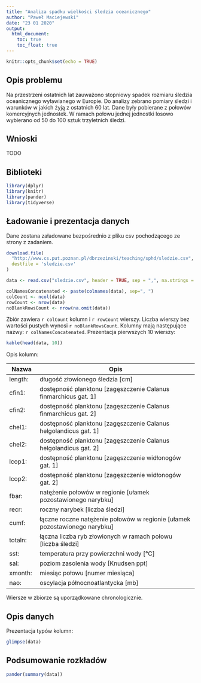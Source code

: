 ```yaml
---
title: "Analiza spadku wielkości śledzia oceanicznego"
author: "Paweł Maciejewski"
date: "23 01 2020"
output:
  html_document:
    toc: true
    toc_float: true
---
```


```r
knitr::opts_chunk$set(echo = TRUE)
```

## Opis problemu

Na przestrzeni ostatnich lat zauważono stopniowy spadek rozmiaru śledzia oceanicznego wyławianego w Europie. Do analizy zebrano pomiary śledzi i warunków w jakich żyją z ostatnich 60 lat. Dane były pobierane z połowów komercyjnych jednostek. W ramach połowu jednej jednostki losowo wybierano od 50 do 100 sztuk trzyletnich śledzi.

## Wnioski

TODO

## Biblioteki

```r

library(dplyr)
library(knitr)
library(pander)
library(tidyverse)

```

## Ładowanie i prezentacja danych

Dane zostana załadowane bezpośrednio z pliku csv pochodzącego ze strony z zadaniem.

```r

download.file(
  "http://www.cs.put.poznan.pl/dbrzezinski/teaching/sphd/sledzie.csv",
  destfile = 'sledzie.csv'
)

data <- read.csv("sledzie.csv", header = TRUE, sep = ",", na.strings = "?") %>% rename(id = X)

```



```r

colNamesConcatenated <- paste(colnames(data), sep=", ")
colCount <- ncol(data)
rowCount <- nrow(data)
noBlankRowsCount <- nrow(na.omit(data))

```

Zbiór zawiera `r colCount` kolumn i `r rowCount` wierszy. Liczba wierszy bez wartości pustych wynosi `r noBlankRowsCount`. Kolumny mają następujące nazwy: `r colNamesConcatenated`. Prezentacja pierwszych 10 wierszy:

```r

kable(head(data, 10))

```

Opis kolumn:

Nazwa | Opis
---------|--------------------------------------------
length: | długość złowionego śledzia [cm]
cfin1:  | dostępność planktonu [zagęszczenie Calanus finmarchicus gat. 1]
cfin2:  | dostępność planktonu [zagęszczenie Calanus finmarchicus gat. 2]
chel1:  | dostępność planktonu [zagęszczenie Calanus helgolandicus gat. 1]
chel2:  | dostępność planktonu [zagęszczenie Calanus helgolandicus gat. 2]
lcop1:  | dostępność planktonu [zagęszczenie widłonogów gat. 1]
lcop2:  | dostępność planktonu [zagęszczenie widłonogów gat. 2]
fbar:   | natężenie połowów w regionie [ułamek pozostawionego narybku]
recr:   | roczny narybek [liczba śledzi]
cumf:   | łączne roczne natężenie połowów w regionie [ułamek pozostawionego narybku]
totaln: | łączna liczba ryb złowionych w ramach połowu [liczba śledzi]
sst:    | temperatura przy powierzchni wody [°C]
sal:    | poziom zasolenia wody [Knudsen ppt]
xmonth: | miesiąc połowu [numer miesiąca]
nao:    | oscylacja północnoatlantycka [mb]

Wiersze w zbiorze są uporządkowane chronologicznie.

## Opis danych

Prezentacja typów kolumn:

```r

glimpse(data)

```

## Podsumowanie rozkładów

```r

pander(summary(data))

```
